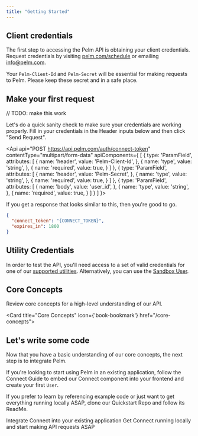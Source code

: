 ```yaml
---
title: "Getting Started"
---
```





## Client credentials

The first step to accessing the Pelm API is obtaining your client credentials. Request credentials by visiting [pelm.com/schedule](https://www.pelm.com/schedule) or emailing [info@pelm.com](mailto:info@pelm.com).

<Info>Your `Pelm-Client-Id` and `Pelm-Secret` will be essential for making requests to Pelm. Please keep these secret and in a safe place.</Info>

## Make your first request
// TODO: make this work

Let's do a quick sanity check to make sure your credentials are working properly. Fill in your credentials in the Header inputs below and then click "Send Request".

<Api api="POST https://api.pelm.com/auth/connect-token" contentType="multipart/form-data" apiComponents={
  [
    {
      type: 'ParamField',
      attributes: [
        {
          name: 'header',
          value: 'Pelm-Client-Id',
        },
        {
          name: 'type',
          value: 'string',
        },
        {
          name: 'required',
          value: true,
        }
      ]
    },
    {
      type: 'ParamField',
      attributes: [
        {
          name: 'header',
          value: 'Pelm-Secret',
        },
        {
          name: 'type',
          value: 'string',
        },
        {
          name: 'required',
          value: true,
        }
      ]
    },
    {
      type: 'ParamField',
      attributes: [
        {
          name: 'body',
          value: 'user_id',
        },
        {
          name: 'type',
          value: 'string',
        },
        {
          name: 'required',
          value: true,
        }
      ]
    }
  ]
}>

</Api>

If you get a response that looks similar to this, then you're good to go.
```json Response
{
  "connect_token": "{CONNECT_TOKEN}",
  "expires_in": 1800
}
```

## Utility Credentials

In order to test the API, you'll need access to a set of valid credentials for one of our [supported utilities](/reference/utilities). Alternatively, you can use the [Sandbox User](/reference/sandbox-user).


## Core Concepts
Review core concepts for a high-level understanding of our API.

<Card title="Core Concepts" icon={'book-bookmark'} href="/core-concepts">
</Card>

## Let's write some code
Now that you have a basic understanding of our core concepts, the next step is to integrate Pelm.

If you're looking to start using Pelm in an existing application, follow the Connect Guide to embed our Connect component into your frontend and create your first `User`.

If you prefer to learn by referencing example code or just want to get everything running locally ASAP, clone our Quickstart Repo and follow its ReadMe.

<CardGroup cols={2}>
  <Card title="Connect Guide" icon={'book-open-cover'} href="/connect-guide">
    Integrate Connect into your existing application
  </Card>
  <Card title="Quickstart Repo" icon={'rocket'} href="https://github.com/Pelm-Technologies/quickstart">
    Get Connect running locally and start making API requests ASAP
  </Card>
</CardGroup>